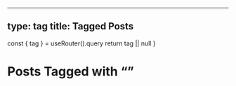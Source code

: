 ---
 type: tag
 title: Tagged Posts
 ---


   const { tag } = useRouter().query
   return tag || null
 }

 # Posts Tagged with “<TagName/>”